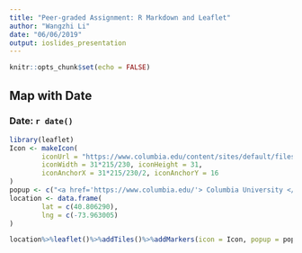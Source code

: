 ---
title: "Peer-graded Assignment: R Markdown and Leaflet"
author: "Wangzhi Li"
date: "06/06/2019"
output: ioslides_presentation
---

```{r setup, include=FALSE}
knitr::opts_chunk$set(echo = FALSE)
```

## Map with Date

### Date: `r date()`

```{r map}
library(leaflet)
Icon <- makeIcon(
        iconUrl = "https://www.columbia.edu/content/sites/default/files/styles/cu_crop/public/content/about/icon-crown.png?itok=VgCocz0Q",
        iconWidth = 31*215/230, iconHeight = 31,
        iconAnchorX = 31*215/230/2, iconAnchorY = 16
)
popup <- c("<a href='https://www.columbia.edu/'> Columbia University </a>")
location <- data.frame(
        lat = c(40.806290),
        lng = c(-73.963005)
)

location%>%leaflet()%>%addTiles()%>%addMarkers(icon = Icon, popup = popup)
```